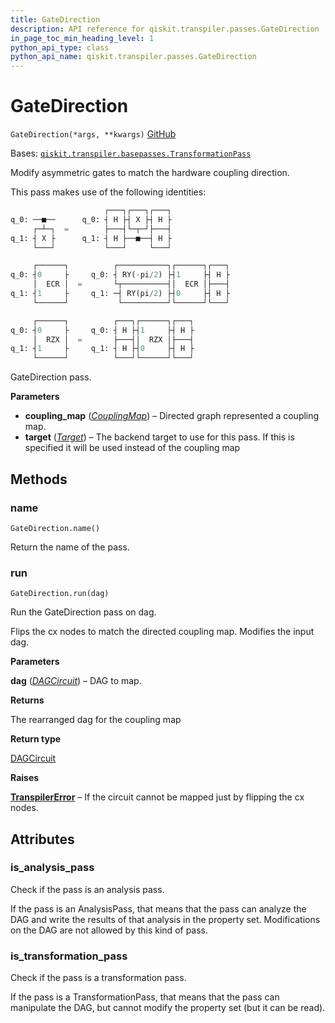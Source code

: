 ```yaml
---
title: GateDirection
description: API reference for qiskit.transpiler.passes.GateDirection
in_page_toc_min_heading_level: 1
python_api_type: class
python_api_name: qiskit.transpiler.passes.GateDirection
---
```


# GateDirection

<span id="qiskit.transpiler.passes.GateDirection" />

`GateDirection(*args, **kwargs)` [GitHub](https://github.com/qiskit/qiskit/tree/stable/0.21/qiskit/transpiler/passes/utils/gate_direction.py "view source code")

Bases: [`qiskit.transpiler.basepasses.TransformationPass`](qiskit.transpiler.TransformationPass "qiskit.transpiler.basepasses.TransformationPass")

Modify asymmetric gates to match the hardware coupling direction.

This pass makes use of the following identities:

```python
                     ┌───┐┌───┐┌───┐
q_0: ──■──      q_0: ┤ H ├┤ X ├┤ H ├
     ┌─┴─┐  =        ├───┤└─┬─┘├───┤
q_1: ┤ X ├      q_1: ┤ H ├──■──┤ H ├
     └───┘           └───┘     └───┘

     ┌──────┐          ┌───────────┐┌──────┐┌───┐
q_0: ┤0     ├     q_0: ┤ RY(-pi/2) ├┤1     ├┤ H ├
     │  ECR │  =       └┬──────────┤│  ECR │├───┤
q_1: ┤1     ├     q_1: ─┤ RY(pi/2) ├┤0     ├┤ H ├
     └──────┘           └──────────┘└──────┘└───┘

     ┌──────┐          ┌───┐┌──────┐┌───┐
q_0: ┤0     ├     q_0: ┤ H ├┤1     ├┤ H ├
     │  RZX │  =       ├───┤│  RZX │├───┤
q_1: ┤1     ├     q_1: ┤ H ├┤0     ├┤ H ├
     └──────┘          └───┘└──────┘└───┘
```

GateDirection pass.

**Parameters**

*   **coupling\_map** ([*CouplingMap*](qiskit.transpiler.CouplingMap "qiskit.transpiler.CouplingMap")) – Directed graph represented a coupling map.
*   **target** ([*Target*](qiskit.transpiler.Target "qiskit.transpiler.Target")) – The backend target to use for this pass. If this is specified it will be used instead of the coupling map

## Methods

### name

<span id="qiskit.transpiler.passes.GateDirection.name" />

`GateDirection.name()`

Return the name of the pass.

### run

<span id="qiskit.transpiler.passes.GateDirection.run" />

`GateDirection.run(dag)`

Run the GateDirection pass on dag.

Flips the cx nodes to match the directed coupling map. Modifies the input dag.

**Parameters**

**dag** ([*DAGCircuit*](qiskit.dagcircuit.DAGCircuit "qiskit.dagcircuit.DAGCircuit")) – DAG to map.

**Returns**

The rearranged dag for the coupling map

**Return type**

[DAGCircuit](qiskit.dagcircuit.DAGCircuit "qiskit.dagcircuit.DAGCircuit")

**Raises**

[**TranspilerError**](qiskit.transpiler.TranspilerError "qiskit.transpiler.TranspilerError") – If the circuit cannot be mapped just by flipping the cx nodes.

## Attributes

<span id="qiskit.transpiler.passes.GateDirection.is_analysis_pass" />

### is\_analysis\_pass

Check if the pass is an analysis pass.

If the pass is an AnalysisPass, that means that the pass can analyze the DAG and write the results of that analysis in the property set. Modifications on the DAG are not allowed by this kind of pass.

<span id="qiskit.transpiler.passes.GateDirection.is_transformation_pass" />

### is\_transformation\_pass

Check if the pass is a transformation pass.

If the pass is a TransformationPass, that means that the pass can manipulate the DAG, but cannot modify the property set (but it can be read).

